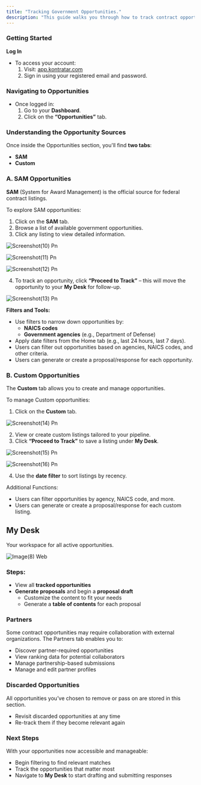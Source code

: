 ```yaml
---
title: "Tracking Government Opportunities."
description: "This guide walks you through how to track contract opportunities from various sources such as SAM.gov, and Custom Opportunities as well as manage your settings, partners, and tracked proposals."
---
```


### **Getting Started**

**Log In**

- To access your account:
  1. Visit: [app.kontratar.com](http://app.kontratar.com)
  2. Sign in using your registered email and password.

### **Navigating to Opportunities**

- Once logged in:
  1. Go to your **Dashboard**.
  2. Click on the **“Opportunities”** tab.

### **Understanding the Opportunity Sources**

Once inside the Opportunities section, you'll find **two tabs**:

- **SAM**
- **Custom**

### **A. SAM Opportunities**

**SAM** (System for Award Management) is the official source for federal contract listings.

To explore SAM opportunities:

1. Click on the **SAM** tab.
2. Browse a list of available government opportunities.
3. Click any listing to view detailed information.

![Screenshot(10) Pn](/images/Screenshot\(10\).png)

![Screenshot(11) Pn](/images/Screenshot\(11\).png)

![Screenshot(12) Pn](/images/Screenshot\(12\).png)

4. To track an opportunity, click **“Proceed to Track”** – this will move the opportunity to your **My Desk** for follow-up.

![Screenshot(13) Pn](/images/Screenshot\(13\).png)

**Filters and Tools:**

- Use filters to narrow down opportunities by:
  - **NAICS codes**
  - **Government agencies** (e.g., Department of Defense)
- Apply date filters from the Home tab (e.g., last 24 hours, last 7 days).
- Users can filter out opportunities based on agencies, NAICS codes, and other criteria.
- Users can generate or create a proposal/response for each opportunity.

### B. Custom Opportunities

The **Custom** tab allows you to create and manage opportunities.

To manage Custom opportunities:

1. Click on the **Custom** tab.

![Screenshot(14) Pn](/images/Screenshot\(14\).png)

2. View or create custom listings tailored to your pipeline.
3. Click **“Proceed to Track”** to save a listing under **My Desk**.

![Screenshot(15) Pn](/images/Screenshot\(15\).png)

![Screenshot(16) Pn](/images/Screenshot\(16\).png)

4. Use the **date filter** to sort listings by recency.

Additional Functions:

- Users can filter opportunities by agency, NAICS code, and more.
- Users can generate or create a proposal/response for each custom listing.

## **My Desk**

Your workspace for all active opportunities.

![Image(8) Web](/images/image\(8\).webp)

### **Steps:**

- View all **tracked opportunities**
- **Generate proposals** and begin a **proposal draft**
  - Customize the content to fit your needs
  - Generate a **table of contents** for each proposal

### **Partners**

Some contract opportunities may require collaboration with external organizations. The Partners tab enables you to:

- Discover partner-required opportunities
- View ranking data for potential collaborators
- Manage partnership-based submissions
- Manage and edit partner profiles

### **Discarded Opportunities**

All opportunities you’ve chosen to remove or pass on are stored in this section.

- Revisit discarded opportunities at any time
- Re-track them if they become relevant again

### **Next Steps**

With your opportunities now accessible and manageable:

- Begin filtering to find relevant matches
- Track the opportunities that matter most
- Navigate to **My Desk** to start drafting and submitting responses